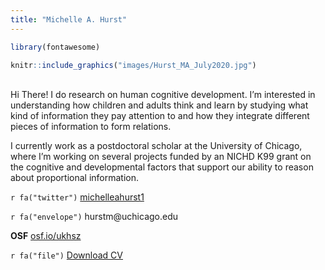 ```yaml
---
title: "Michelle A. Hurst"
---
```


```r
library(fontawesome)
```


::: {.floatting}

```r
knitr::include_graphics("images/Hurst_MA_July2020.jpg")
```

<br>
Hi There! I do research on human cognitive development. I'm interested in understanding how children and adults think and learn by studying what kind of information they pay attention to and how they integrate different pieces of information to form relations. 

I currently work as a postdoctoral scholar at the University of Chicago, where I'm working on several projects funded by an NICHD K99 grant on the cognitive and developmental factors that support our ability to reason about proportional information.

:::



`r fa("twitter")` [michelleahurst1](https://twitter.com/michelleahurst1){target="_blank"}

`r fa("envelope")` hurstm@uchicago.edu

**OSF** [osf.io/ukhsz](https://osf.io/ukhsz){target="_blank"}

`r fa("file")` [Download CV](files/HURST_CV_2022March25.pdf){target="_blank"}